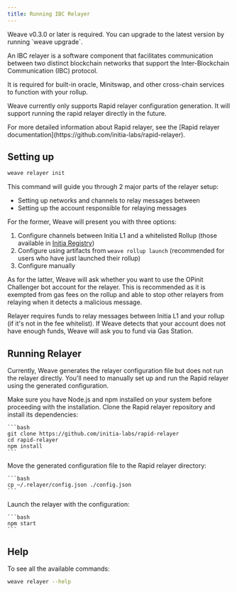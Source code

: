 ```yaml
---
title: Running IBC Relayer
---
```


<Warning>
Weave v0.3.0 or later is required. You can upgrade to the latest version by running `weave upgrade`.
</Warning>

An IBC relayer is a software component that facilitates communication between two distinct blockchain networks that support the Inter-Blockchain Communication (IBC) protocol.

It is required for built-in oracle, Minitswap, and other cross-chain services to function with your rollup.

Weave currently only supports Rapid relayer configuration generation. It will support running the rapid relayer directly in the future.


<Note>
For more detailed information about Rapid relayer, see the [Rapid relayer documentation](https://github.com/initia-labs/rapid-relayer).
</Note>

## Setting up

```bash
weave relayer init
```

This command will guide you through 2 major parts of the relayer setup:
- Setting up networks and channels to relay messages between
- Setting up the account responsible for relaying messages


For the former, Weave will present you with three options:
1. Configure channels between Initia L1 and a whitelisted Rollup (those available in [Initia Registry](https://github.com/initia-labs/initia-registry))
2. Configure using artifacts from `weave rollup launch` (recommended for users who have just launched their rollup)
3. Configure manually

As for the latter, Weave will ask whether you want to use the OPinit Challenger bot account for the relayer. This is recommended as it is exempted from gas fees on the rollup and able to stop other relayers from relaying when it detects a malicious message.

<Warning>
Relayer requires funds to relay messages between Initia L1 and your rollup (if it's not in the fee whitelist). If Weave detects that your account does not have enough funds, Weave will ask you to fund via Gas Station.
</Warning>

## Running Relayer

Currently, Weave generates the relayer configuration file but does not run the relayer directly. You'll need to manually set up and run the Rapid relayer using the generated configuration.

<Note>
Make sure you have Node.js and npm installed on your system before proceeding with the installation.
</Note>

<Steps>
  <Step title="Clone and Install Rapid relayer">
    Clone the Rapid relayer repository and install its dependencies:

    ```bash
    git clone https://github.com/initia-labs/rapid-relayer
    cd rapid-relayer
    npm install
    ```
  </Step>

  <Step title="Copy Configuration File">
    Move the generated configuration file to the Rapid relayer directory:

    ```bash
    cp ~/.relayer/config.json ./config.json
    ```
  </Step>

  <Step title="Start the Relayer">
    Launch the relayer with the configuration:

    ```bash
    npm start
    ```
  </Step>
</Steps>

## Help

To see all the available commands:
```bash
weave relayer --help
```
